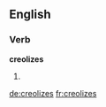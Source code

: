 
==English==

===Verb===
'''creolizes'''

# {{third-person singular of|creolize}}

[[de:creolizes]]
[[fr:creolizes]]